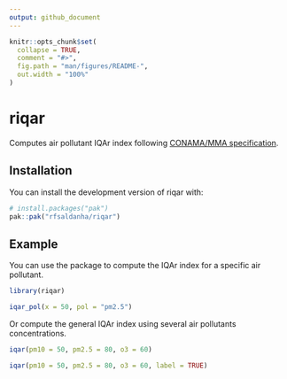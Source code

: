 ```yaml
---
output: github_document
---
```


<!-- README.md is generated from README.Rmd. Please edit that file -->

```r
knitr::opts_chunk$set(
  collapse = TRUE,
  comment = "#>",
  fig.path = "man/figures/README-",
  out.width = "100%"
)
```

# riqar

<!-- badges: start -->
<!-- badges: end -->

Computes air pollutant IQAr index following [CONAMA/MMA specification](https://www.gov.br/mma/pt-br/assuntos/meio-ambiente-urbano-recursos-hidricos-qualidade-ambiental/qualidade-do-ar/indice-de-qualidade-do-ar-iqar).

## Installation

You can install the development version of riqar with:

``` r
# install.packages("pak")
pak::pak("rfsaldanha/riqar")
```

## Example

You can use the package to compute the IQAr index for a specific air pollutant.

```r
library(riqar)

iqar_pol(x = 50, pol = "pm2.5")
```

Or compute the general IQAr index using several air pollutants concentrations.

```r
iqar(pm10 = 50, pm2.5 = 80, o3 = 60)
```

```r
iqar(pm10 = 50, pm2.5 = 80, o3 = 60, label = TRUE)
```